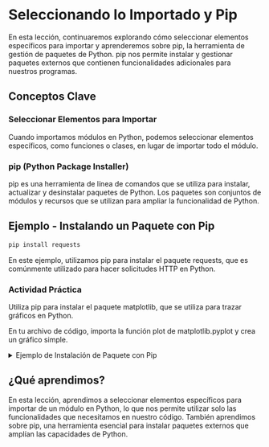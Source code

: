 # Seleccionando lo Importado y Pip

En esta lección, continuaremos explorando cómo seleccionar elementos específicos para importar y aprenderemos sobre pip, la herramienta de gestión de paquetes de Python. pip nos permite instalar y gestionar paquetes externos que contienen funcionalidades adicionales para nuestros programas.

<!-- ![](images/pip.png){fig-align="center" width="400"} -->

## Conceptos Clave

### Seleccionar Elementos para Importar

Cuando importamos módulos en Python, podemos seleccionar elementos específicos, como funciones o clases, en lugar de importar todo el módulo.

### pip (Python Package Installer)

pip es una herramienta de línea de comandos que se utiliza para instalar, actualizar y desinstalar paquetes de Python. Los paquetes son conjuntos de módulos y recursos que se utilizan para ampliar la funcionalidad de Python.

## Ejemplo - Instalando un Paquete con Pip

```bash
pip install requests
```
En este ejemplo, utilizamos pip para instalar el paquete requests, que es comúnmente utilizado para hacer solicitudes HTTP en Python.

:::{.callout-tip}

### Actividad Práctica

Utiliza pip para instalar el paquete matplotlib, que se utiliza para trazar gráficos en Python.

En tu archivo de código, importa la función plot de matplotlib.pyplot y crea un gráfico simple.
:::
<details>
    <summary>Ejemplo de Instalación de Paquete con Pip</summary>

**Resumen:**

En este ejemplo, instalaremos el paquete requests utilizando la herramienta pip.

```bash
pip install requests
```
**Explicación**:

1. Utilizamos la línea de comando y el comando pip install seguido del nombre del paquete (requests) para instalarlo.
2. Una vez instalado, podemos importar y utilizar el paquete en nuestros programas Python para realizar solicitudes HTTP de manera sencilla.

</details>

## ¿Qué aprendimos?

En esta lección, aprendimos a seleccionar elementos específicos para importar de un módulo en Python, lo que nos permite utilizar solo las funcionalidades que necesitamos en nuestro código. También aprendimos sobre pip, una herramienta esencial para instalar paquetes externos que amplían las capacidades de Python.